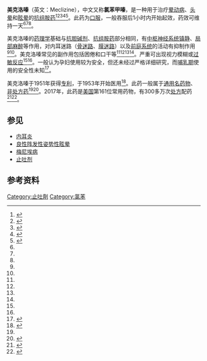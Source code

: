 {{medical}}
{{Drugbox|Verifiedfields=changed|ChEMBL_Ref={{ebicite|changed|EBI}}|PubChem=4034|IUPHAR_ligand=2757|DrugBank_Ref={{drugbankcite|changed|drugbank}}|DrugBank=DB00737|ChemSpiderID_Ref={{chemspidercite|correct|chemspider}}|ChemSpiderID=3894|UNII_Ref={{fdacite|correct|FDA}}|UNII=3L5TQ84570|ChEMBL=1623
<!--Chemical data-->|ATC_suffix=AE05|C=25|H=27|Cl=1|N=2|smiles=Clc1ccc(cc1)C(c2ccccc2)N3CCN(CC3)Cc4cccc(c4)C|StdInChI_Ref={{stdinchicite|correct|chemspider}}|StdInChI=1S/C25H27ClN2/c1-20-6-5-7-21(18-20)19-27-14-16-28(17-15-27)25(22-8-3-2-4-9-22)23-10-12-24(26)13-11-23/h2-13,18,25H,14-17,19H2,1H3|StdInChIKey_Ref={{stdinchicite|correct|chemspider}}|StdInChIKey=OCJYIGYOJCODJL-UHFFFAOYSA-N|ATC_supplemental=|ATC_prefix=R06|Watchedfields=changed|DailyMedID=Meclizine|verifiedrevid=402382239|IUPAC_name=(''RS'')-1-[(4-chlorophenyl)(phenyl)methyl]-4-(3-methylbenzyl)piperazine|image=Meclizine.svg|width=200px
<!--Clinical data-->|synonyms=氯苯甲嗪|tradename=Bonine, Antivert, others|Drugs.com={{drugs.com|monograph|meclizine-hydrochloride}}|MedlinePlus=a682548|pregnancy_US=B|CAS_number=569-65-3|legal_AU=S4|legal_US=OTC|legal_CA=OTC|routes_of_administration=口服
<!--Pharmacokinetic data-->|bioavailability=|protein_bound=|metabolism=[[肝|肝]]|elimination_half-life=6小时
<!--Identifiers-->|CAS_number_Ref={{cascite|correct|??}}|boiling_point=230}}

'''美克洛嗪'''（英文：Meclizine），中文又称'''氯苯甲嗪'''，是一种用于治疗[[晕动病|晕动病]]、[[头晕|头晕]]和[[眩暈_(醫學)|眩晕]]的[[抗组胺药|抗组胺药]]<ref name=":0">{{Cite web|title=Meclizine: MedlinePlus Drug Information|url=https://medlineplus.gov/druginfo/meds/a682548.html|accessdate=2021-02-28|work=|publisher=U.S. National Library of Medicine|language=en|archive-date=2021-04-22|archive-url=https://web.archive.org/web/20210422064601/https://medlineplus.gov/druginfo/meds/a682548.html|dead-url=no}}</ref><ref name="AHFS2019">{{cite web|title=Meclizine Hydrochloride Monograph for Professionals|url=https://www.drugs.com/monograph/meclizine-hydrochloride.html|publisher=American Society of Health-System Pharmacists|language=en|website=Drugs.com|access-date=22 March 2019|archive-date=2019-12-24|archive-url=https://web.archive.org/web/20191224063905/https://www.drugs.com/monograph/meclizine-hydrochloride.html|dead-url=no}}</ref><ref>{{Cite web|title=氯苯甲嗪|url=http://compling.hss.ntu.edu.sg/ntumc-unipi/cgi-bin/wn-gridx.cgi?gridmode=ntumcgrid&lemma=%E6%B0%AF%E8%8B%AF%E7%94%B2%E5%97%AA&lang=cmn&lang2=eng|accessdate=2021-02-28|work=|publisher=[[南洋理工大学|南洋理工大学]]}}</ref><ref name=":1">{{Cite web|title=美克洛嗪(Meclizine)|url=http://www.hepatox.org/drug/show/333#overview|accessdate=2021-02-28|work=|publisher=www.hepatox.org|language=zh|archive-date=2019-07-07|archive-url=https://web.archive.org/web/20190707093901/http://www.hepatox.org/drug/show/333#overview|dead-url=no}}</ref><ref name=":2">{{Cite web|title=眩晕症治疗的几种常见前庭抑制剂和止吐剂（美克洛嗪）|url=http://bppv.cn/index.php/tag/%E7%BE%8E%E5%85%8B%E6%B4%9B%E5%97%AA/|accessdate=2021-02-28|last=|first=|publisher=头晕和眩晕康复网|language=zh}}</ref>。此药为[[口服给药|口服]]，一般吞服后1小时内开始起效，药效可维持一天<ref name=":0" /><ref name="AHFS2019" /><ref name=":2" />。

美克洛嗪的[[药理学|药理学]]基础与[[抗膽鹼劑|抗胆碱剂]]、[[抗组胺药|抗组胺药]]部分相同，有[[中樞神經系統|中枢神经系统]][[镇静剂|镇静]]、[[局部麻醉药|局部麻醉]]等作用，对内耳迷路（[[骨迷路|骨迷路]]、[[膜迷路|膜迷路]]）以及[[前庭系统|前庭系统]]的活动有抑制作用<ref name="AHFS2019" /><ref name=":2" />。美克洛嗪常见的副作用包括困倦和口干等<ref name=":0" /><ref name="AHFS2019" /><ref name=":1" /><ref name=":2" />。严重可出现视力模糊或[[過敏反應|过敏反应]]<ref name=":0" /><ref name="AHFS2019" />。一般认为孕妇使用较为安全，但还未经过严格详细研究，而[[哺乳期|哺乳期]]使用的安全性未知<ref name="Preg2019">{{cite web|title=Meclizine Use During Pregnancy|url=https://www.drugs.com/pregnancy/meclizine.html|language=en|website=Drugs.com|access-date=3 March 2019|archive-date=2020-12-01|archive-url=https://web.archive.org/web/20201201031317/https://www.drugs.com/pregnancy/meclizine.html|dead-url=no}}</ref>。

美克洛嗪于1951年获得[[专利|专利]]，于1953年开始医用<ref name="Fis2006">{{cite book|last1=Fischer|first1=Jnos|last2=Ganellin|first2=C. Robin|name-list-style=vanc|title=Analogue-based Drug Discovery|date=2006|publisher=John Wiley & Sons|isbn=9783527607495|page=547|url=https://books.google.com/books?id=FjKfqkaKkAAC&pg=PA547|language=en|access-date=2021-02-28|archive-date=2021-08-29|archive-url=https://web.archive.org/web/20210829224446/https://books.google.com/books?id=FjKfqkaKkAAC&pg=PA547|dead-url=no}}</ref>。此药一般属于[[通用名药物|通用名药物]]、[[非处方药|非处方药]]<ref name="AHFS2019" /><ref>{{cite book|vauthors=Cappa M, Cianfarani S, Ghizzoni L, Loche S, Maghnie M|title=Advanced Therapies in Pediatric Endocrinology and Diabetology: Workshop, Rome, October 2014|date=2015|publisher=Karger Medical and Scientific Publishers|isbn=9783318056372|page=101|url=https://books.google.com/books?id=myNRCwAAQBAJ&pg=PA101|language=en|access-date=2021-02-28|archive-date=2021-08-20|archive-url=https://web.archive.org/web/20210820112256/https://books.google.com/books?id=myNRCwAAQBAJ&pg=PA101|dead-url=no}}</ref>。2017年，此药是[[美国|美国]]第161位常用药物，有300多万次[[处方|处方]]配药<ref>{{cite web|title=The Top 300 of 2020|url=https://clincalc.com/DrugStats/Top300Drugs.aspx|website=ClinCalc|access-date=11 April 2020|archive-date=2021-02-12|archive-url=https://web.archive.org/web/20210212142534/https://clincalc.com/DrugStats/Top300Drugs.aspx|dead-url=no}}</ref><ref>{{cite web|title=Meclizine Hydrochloride - Drug Usage Statistics|url=https://clincalc.com/DrugStats/Drugs/MeclizineHydrochloride|website=ClinCalc|access-date=11 April 2020|archive-date=2021-02-26|archive-url=https://web.archive.org/web/20210226013101/https://clincalc.com/DrugStats/Drugs/MeclizineHydrochloride|dead-url=yes}}</ref>。

== 参见 ==

* [[内耳炎|内耳炎]]
* [[良性陣發性姿勢性眩暈|良性阵发性姿势性眩晕]]
* [[梅尼埃病|梅尼埃病]]
*[[止吐剂|止吐剂]]

== 参考资料 ==
{{reflist|2}}

{{止吐剂}}

[[Category:止吐劑|Category:止吐劑]]
[[Category:氯苯|Category:氯苯]]